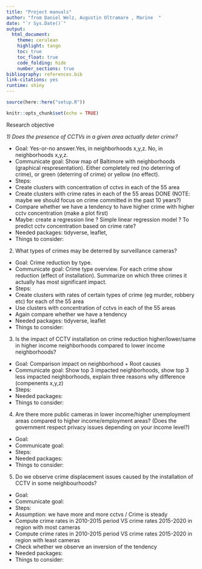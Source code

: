 ```yaml
---
title: "Project manuals"
author: "from Daniel Welz, Augustin Oltramare , Marine  "
date: "`r Sys.Date()`"
output:
  html_document:
    theme: cerulean
    highlight: tango
    toc: true
    toc_float: true
    code_folding: hide
    number_sections: true
bibliography: references.bib
link-citations: yes
runtime: shiny
---
```


```r
source(here::here("setup.R"))
```

```r
knitr::opts_chunk$set(echo = TRUE)
```

Research objective

*1)  Does the presence of CCTVs in a given area actually deter crime?*

* Goal: Yes-or-no answer.Yes, in neighborhoods x,y,z. No, in neighborhoods x,y,z. 
* Communicate goal: Show map of Baltimore with neighborhoods (graphical respresentation). Either completely red (no deterring of crime), or green (deterring of crime) or yellow (no effect).
* Steps: 
- Create clusters with concentration of cctvs in each of the 55 area
- Create clusters with crime rates in each of the 55 areas DONE (NOTE: maybe we should focus on crime committed in the past 10 years?)
- Compare whether we have a tendency to have higher crime with higher cctv concentration (make a plot first)
- Maybe: create a regression line ? Simple linear regression model ? To predict cctv concentration based on crime rate?
* Needed packages: tidyverse, leaflet, 
* Things to consider: 


2)  What types of crimes may be deterred by surveillance cameras?

* Goal: Crime reduction by type. 
* Communicate goal: Crime type overview. For each crime show reduction (effect of installation). Summarize on which three crimes it actually has most significant impact. 
* Steps: 
- Create clusters with rates of certain types of crime (eg murder, robbery etc) for each of the 55 area
- Use clusters with concentration of cctvs in each of the 55 areas
- Again compare whether we have a tendency
* Needed packages: tidyverse, leaflet
* Things to consider: 


3)  Is the impact of CCTV installation on crime reduction higher/lower/same in higher income neighborhoods compared to lower income neighborhoods?
    
* Goal: Comparison impact on neighborhood + Root causes
* Communicate goal: Show top 3 impacted neighborhoods, show top 3 less impacted neighborhoods, explain three reasons why difference (compenents x,y,z)
* Steps: 
* Needed packages: 
* Things to consider: 

4)  Are there more public cameras in lower income/higher unemployment areas compared to higher income/employment areas? (Does the government         respect privacy issues depending on your income level?) 

* Goal:
* Communicate goal: 
* Steps: 
* Needed packages: 
* Things to consider: 


5)  Do we observe crime displacement issues caused by the installation of CCTV in some neighbourhoods?

* Goal:
* Communicate goal: 
* Steps: 
- Assumption: we have more and more cctvs / Crime is steady
- Compute crime rates in 2010-2015 period VS crime rates 2015-2020 in region with most cameras
- Compute crime rates in 2010-2015 period VS crime rates 2015-2020 in region with least cameras
- Check whether we observe an inversion of the tendency
* Needed packages: 
* Things to consider: 

